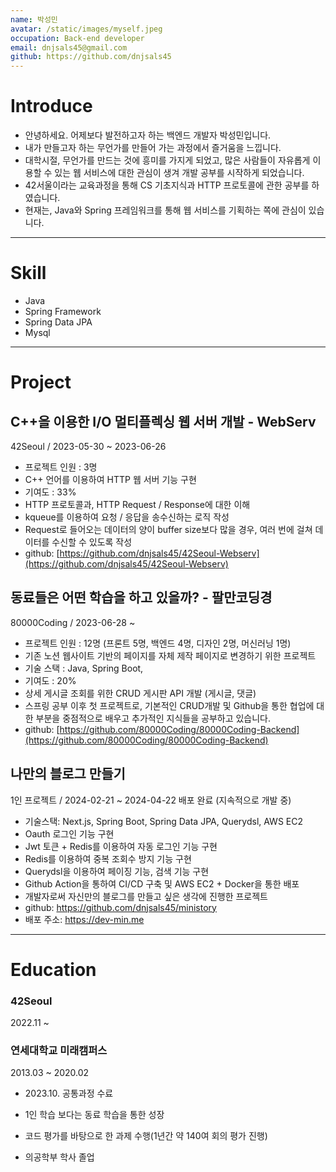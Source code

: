 ```yaml
---
name: 박성민
avatar: /static/images/myself.jpeg
occupation: Back-end developer
email: dnjsals45@gmail.com
github: https://github.com/dnjsals45
---
```


# Introduce
- 안녕하세요. 어제보다 발전하고자 하는 백엔드 개발자 박성민입니다.
- 내가 만들고자 하는 무언가를 만들어 가는 과정에서 즐거움을 느낍니다.
- 대학시절, 무언가를 만드는 것에 흥미를 가지게 되었고, 많은 사람들이 자유롭게 이용할 수 있는 웹 서비스에 대한 관심이 생겨 개발 공부를 시작하게 되었습니다.
- 42서울이라는 교육과정을 통해 CS 기초지식과 HTTP 프로토콜에 관한 공부를 하였습니다.
- 현재는, Java와 Spring 프레임워크를 통해 웹 서비스를 기획하는 쪽에 관심이 있습니다.

---
# Skill
- Java
- Spring Framework
- Spring Data JPA
- Mysql

---
# Project
## C++을 이용한 I/O 멀티플렉싱 웹 서버 개발 - WebServ

42Seoul / 2023-05-30 ~ 2023-06-26

- 프로젝트 인원 : 3명
- C++ 언어를 이용하여 HTTP 웹 서버 기능 구현
- 기여도 : 33%
- HTTP 프로토콜과, HTTP Request / Response에 대한 이해
- kqueue를 이용하여 요청 / 응답을 송수신하는 로직 작성
- Request로 들어오는 데이터의 양이 buffer size보다 많을 경우, 여러 번에 걸쳐 데이터를 수신할 수 있도록 작성
- github: [https://github.com/dnjsals45/42Seoul-Webserv](https://github.com/dnjsals45/42Seoul-Webserv)

## 동료들은 어떤 학습을 하고 있을까? - 팔만코딩경

80000Coding / 2023-06-28 ~

- 프로젝트 인원 : 12명 (프론트 5명, 백엔드 4명, 디자인 2명, 머신러닝 1명)
- 기존 노션 웹사이트 기반의 페이지를 자체 제작 페이지로 변경하기 위한 프로젝트
- 기술 스택 : Java, Spring Boot,
- 기여도 : 20%
- 상세 게시글 조회를 위한 CRUD 게시판 API 개발 (게시글, 댓글)
- 스프링 공부 이후 첫 프로젝트로, 기본적인 CRUD개발 및 Github을 통한 협업에 대한 부분을 중점적으로 배우고 추가적인 지식들을 공부하고 있습니다.
- github: [https://github.com/80000Coding/80000Coding-Backend](https://github.com/80000Coding/80000Coding-Backend)

## 나만의 블로그 만들기

1인 프로젝트 / 2024-02-21 ~ 2024-04-22 배포 완료 (지속적으로 개발 중)

- 기술스택: Next.js, Spring Boot, Spring Data JPA, Querydsl, AWS EC2
- Oauth 로그인 기능 구현
- Jwt 토큰 + Redis를 이용하여 자동 로그인 기능 구현
- Redis를 이용하여 중복 조회수 방지 기능 구현
- Querydsl을 이용하여 페이징 기능, 검색 기능 구현
- Github Action을 통하여 CI/CD 구축 및 AWS EC2 + Docker을 통한 배포
- 개발자로써 자신만의 블로그를 만들고 싶은 생각에 진행한 프로젝트
- github: https://github.com/dnjsals45/ministory
- 배포 주소: https://dev-min.me

---
# Education

### 42Seoul

2022.11 ~

### **연세대학교 미래캠퍼스**

2013.03 ~ 2020.02

- 2023.10. 공통과정 수료

- 1인 학습 보다는 동료 학습을 통한 성장

- 코드 평가를 바탕으로 한 과제 수행(1년간 약 140여 회의 평가 진행)

- 의공학부 학사 졸업